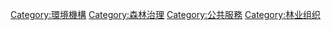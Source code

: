 [[Category:環境機構|Category:環境機構]]
[[Category:森林治理|Category:森林治理]]
[[Category:公共服務|Category:公共服務]]
[[Category:林业组织|Category:林业组织]]